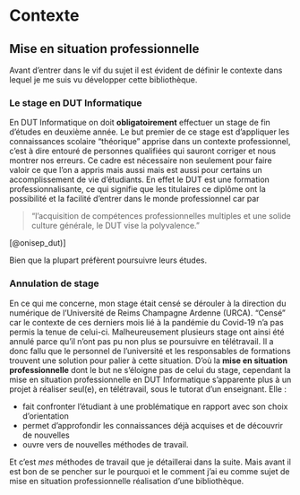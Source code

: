 # Contexte {#context}

## Mise en situation professionnelle

Avant d'entrer dans le vif du sujet il est évident de définir le contexte dans lequel je me suis vu développer cette bibliothèque.

### Le stage en DUT Informatique

En DUT Informatique on doit **obligatoirement** effectuer un stage de fin d'études en deuxième année. Le but premier de ce stage est d'appliquer les connaissances scolaire "théorique" apprise dans un contexte professionnel, c'est à dire entouré de personnes qualifiées qui sauront corriger et nous montrer nos erreurs. Ce cadre est nécessaire non seulement pour faire valoir ce que l'on a appris mais aussi mais est aussi pour certains un accomplissement de vie d'étudiants. En effet le DUT est une formation professionnalisante, ce qui signifie que les titulaires ce diplôme ont la possibilité et la facilité d'entrer dans le monde professionnel car par 

> "l'acquisition de compétences professionnelles multiples et une solide culture générale, le DUT vise la polyvalence." 

[@onisep_dut)]

Bien que la plupart préfèrent poursuivre leurs études.

### Annulation de stage

En ce qui me concerne, mon stage était censé se dérouler à la direction du numérique de l'Université de Reims Champagne Ardenne (URCA). "Censé" car le contexte de ces derniers mois lié à la pandémie du Covid-19 n'a pas permis la tenue de celui-ci. Malheureusement plusieurs stage ont ainsi été annulé parce qu'il n'ont pas pu non plus se poursuivre en télétravail. Il a donc fallu que le personnel de l'université et les responsables de formations trouvent une solution pour palier à cette situation. D'où la **mise en situation professionnelle** dont le but ne s'éloigne pas de celui du stage, cependant la mise en situation professionnelle en DUT Informatique s'apparente plus à un projet à réaliser seul(e), en télétravail, sous le tutorat d'un enseignant. Elle :

- fait confronter l'étudiant à une problématique en rapport avec son choix d'orientation
- permet d'approfondir les connaissances déjà acquises et de découvrir de nouvelles
- ouvre vers de nouvelles méthodes de travail.

Et c'est *mes* méthodes de travail que je détaillerai dans la suite. Mais avant il est bon de se pencher sur le pourquoi et le comment j'ai eu comme sujet de mise en situation professionnelle réalisation d'une bibliothèque.